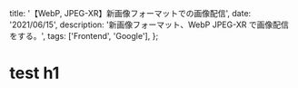 
  title: '【WebP, JPEG-XR】新画像フォーマットでの画像配信',
  date: '2021/06/15',
  description:
    '新画像フォーマット、WebP JPEG-XR で画像配信をする。',
  tags: ['Frontend', 'Google'],
};

# test h1


